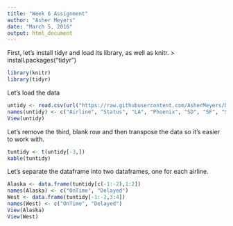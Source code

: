```yaml
---
title: "Week 6 Assignment"
author: "Asher Meyers"
date: "March 5, 2016"
output: html_document
---
```


First, let's install tidyr and load its library, as well as knitr.
> install.packages("tidyr")

```r
library(knitr)
library(tidyr)
```

Let's load the data

```r
untidy <- read.csv(url("https://raw.githubusercontent.com/AsherMeyers/DATA-607/master/Week6CSV.csv"), stringsAsFactors = FALSE)
names(untidy) <- c("Airline", "Status", "LA", "Phoenix", "SD", "SF", "Seattle")
View(untidy)
```

Let's remove the third, blank row and then transpose the data so it's easier to work with.
```r
tuntidy <- t(untidy[-3,])
kable(tuntidy)
```


Let's separate the dataframe into two dataframes, one for each airline.
```r
Alaska <- data.frame(tuntidy[c(-1:-2),1:2])
names(Alaska) <- c("OnTime", "Delayed")
West <- data.frame(tuntidy[-1:-2,3:4])
names(West) <- c("OnTime", "Delayed")
View(Alaska)
View(West)
```


```r

```
